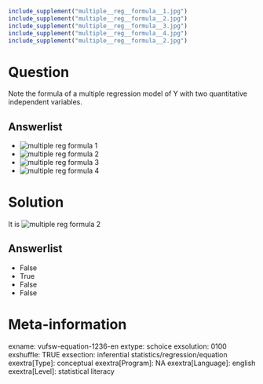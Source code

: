 ```{r, echo = FALSE, results = "hide"}
include_supplement("multiple__reg__formula__1.jpg")
include_supplement("multiple__reg__formula__2.jpg")
include_supplement("multiple__reg__formula__3.jpg")
include_supplement("multiple__reg__formula__4.jpg")
include_supplement("multiple__reg__formula__2.jpg")
```

Question
========
Note the formula of a multiple regression model of Y with two
quantitative independent variables.

Answerlist
----------
* <img src="multiple__reg__formula__1.jpg" class="fr-fic fr-dii tvcss_3"
  alt="multiple reg formula 1" />
* <img src="multiple__reg__formula__2.jpg" class="fr-fic fr-dii tvcss_4"
  alt="multiple reg formula 2" />
* <img src="multiple__reg__formula__3.jpg" class="fr-fic fr-dii tvcss_5"
  alt="multiple reg formula 3" />
* <img src="multiple__reg__formula__4.jpg" class="fr-fic fr-dii tvcss_5"
  alt="multiple reg formula 4" />

Solution
========





It is <img src="multiple__reg__formula__2.jpg" class="fr-fic fr-dii"
alt="multiple reg formula 2" />



Answerlist
----------
* False
* True
* False
* False

Meta-information
================
exname: vufsw-equation-1236-en
extype: schoice
exsolution: 0100
exshuffle: TRUE
exsection: inferential statistics/regression/equation
exextra[Type]: conceptual
exextra[Program]: NA
exextra[Language]: english
exextra[Level]: statistical literacy

